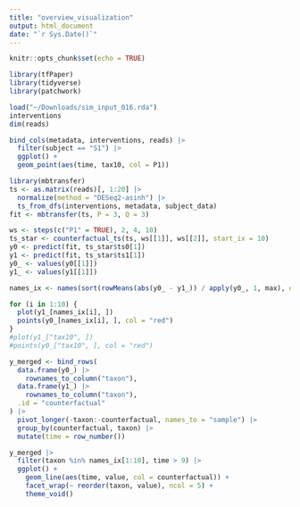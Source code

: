 ```yaml
---
title: "overview_visualization"
output: html_document
date: "`r Sys.Date()`"
---
```


```r
knitr::opts_chunk$set(echo = TRUE)
```

```r
library(tfPaper)
library(tidyverse)
library(patchwork)
```


```r
load("~/Downloads/sim_input_016.rda")
interventions
dim(reads)

bind_cols(metadata, interventions, reads) |>
  filter(subject == "S1") |>
  ggplot() +
  geom_point(aes(time, tax10, col = P1))
```

```r
library(mbtransfer)
ts <- as.matrix(reads)[, 1:20] |>
  normalize(method = "DESeq2-asinh") |>
  ts_from_dfs(interventions, metadata, subject_data)
fit <- mbtransfer(ts, P = 3, Q = 3)
```

```r
ws <- steps(c("P1" = TRUE), 2, 4, 10)
ts_star <- counterfactual_ts(ts, ws[[1]], ws[[2]], start_ix = 10)
y0 <- predict(fit, ts_star$ts0[1])
y1 <- predict(fit, ts_star$ts1[1])
y0_ <- values(y0[[1]])
y1_ <- values(y1[[1]])

names_ix <- names(sort(rowMeans(abs(y0_ - y1_)) / apply(y0_, 1, max), decreasing = TRUE))
```

```r
for (i in 1:10) {
  plot(y1_[names_ix[i], ])
  points(y0_[names_ix[i], ], col = "red")
}
#plot(y1_["tax10", ])
#points(y0_["tax10", ], col = "red")
```
```r
y_merged <- bind_rows(
  data.frame(y0_) |>
    rownames_to_column("taxon"),
  data.frame(y1_) |>
    rownames_to_column("taxon"),
  .id = "counterfactual"
) |>
  pivot_longer(-taxon:-counterfactual, names_to = "sample") |>
  group_by(counterfactual, taxon) |>
  mutate(time = row_number())

y_merged |>
  filter(taxon %in% names_ix[1:10], time > 9) |>
  ggplot() +
    geom_line(aes(time, value, col = counterfactual)) +
    facet_wrap(~ reorder(taxon, value), ncol = 5) +
    theme_void()
```

